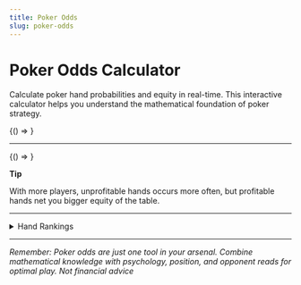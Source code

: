 ```yaml
---
title: Poker Odds
slug: poker-odds
---
```



# Poker Odds Calculator

Calculate poker hand probabilities and equity in real-time. This interactive calculator helps you understand the mathematical foundation of poker strategy.

<BrowserOnly>{() => <PokerOddsCalculator />}</BrowserOnly>

---

<BrowserOnly>{() => <PokerPreFlopMap />}</BrowserOnly>

**Tip**

With more players, unprofitable hands occurs more often, but profitable hands net you bigger equity of the table. 

---

<details>
    <summary>Hand Rankings</summary>

| Rank | Hand | Example | Probability (7 cards) |
|------|------|---------|----------------------|
| **1** | Royal Flush | A♠ K♠ Q♠ J♠ T♠ | 0.000154% |
| **2** | Straight Flush | 9♠ 8♠ 7♠ 6♠ 5♠ | 0.00139% |
| **3** | Four of a Kind | A♠ A♥ A♦ A♣ K♠ | 0.0240% |
| **4** | Full House | A♠ A♥ A♦ K♠ K♥ | 0.144% |
| **5** | Flush | A♠ K♠ Q♠ J♠ 9♠ | 0.197% |
| **6** | Straight | A♠ K♥ Q♦ J♠ T♠ | 0.392% |
| **7** | Three of a Kind | A♠ A♥ A♦ K♠ Q♥ | 2.11% |
| **8** | Two Pair | A♠ A♥ K♠ K♥ Q♦ | 4.75% |
| **9** | One Pair | A♠ A♥ K♠ Q♦ J♥ | 42.3% |
| **10** | High Card | A♠ K♥ Q♦ J♠ 9♣ | 50.1% |

</details>

---

*Remember: Poker odds are just one tool in your arsenal. Combine mathematical knowledge with psychology, position, and opponent reads for optimal play. Not financial advice*
